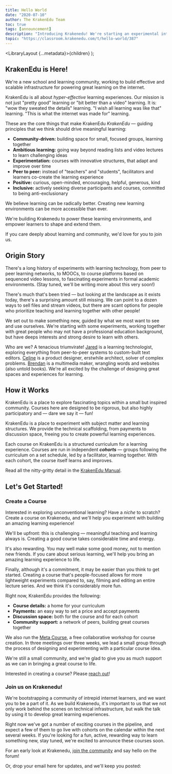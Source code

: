 ```yaml
---
title: Hello World
date: "2020-07-10"
author: The KrakenEdu Team
toc: true
tags: [announcement]
description: "Introducing Krakenedu! We're starting an experimental internet school, and building infrastructure for highly effective, people-centered learning. We'd love for you to join us."
topic: "https://classroom.krakenedu.com/t/hello-world/387"
---
```


  <LibraryLayout {...metadata}>{children}</LibraryLayout>
);

## KrakenEdu is Here!

We're a new school and learning community, working to build effective and scalable infrastructure for powering great learning on the internet.

KrakenEdu is all about _hyper-effective_ learning experiences. Our mission is not just "pretty good" learning or "bit better than a video" learning. It is: "wow they sweated the details" learning. "I wish all learning was like that" learning. "This is what the internet was made for" learning.

These are the core things that make KrakenEdu *KrakenEdu* — guiding principles that we think should drive meaningful learning:

- **Community-driven:** building space for small, focused groups, learning together
- **Ambitious learning:** going way beyond reading lists and video lectures to
  learn challenging ideas
- **Experimentation:** courses with innovative structures, that adapt and
  improve over time
- **Peer to peer:** instead of "teachers" and "students", facilitators and
  learners co-create the learning experience
- **Positive:** curious, open-minded, encouraging, helpful, generous, kind
- **Inclusive:** actively seeking diverse participants and courses, committed to being anti-exclusionary

We believe learning can be radically better. Creating new learning environments can be more accessible than ever.

We're building Krakenedu to power these learning environments, and empower learners to shape and extend them.

If you care deeply about learning and community, we'd love for you to join us.

## Origin Story

There's a long history of experiments with learning technology, from peer to peer learning networks, to MOOCs, to course platforms based on sequenced video lessons, to fascinating experiments in formal academic environments. (Stay tuned, we'll be writing more about this very soon!)

There's much that's been tried — but looking at the landscape as it exists today, there's a surprising amount still missing. We can point to a dozen ways to sell files and stream videos, but there are scant options for people who prioritize teaching and learning together with other people!

We set out to make something new, guided by what we most want to see and use ourselves. We're starting with some experiments, working together with great people who may not have a professional education background, but have deeps interests and strong desire to learn with others.

Who are we? A tenacious triumvirate! [Jared](https://awarm.space/) is a learning technologist, exploring everything from peer-to-peer systems to custom-built text editors. [Celine](https://celinepark.design/) is a product designer, erstwhile architect, solver of complex problems. [Brendan](https://www.brendanschlagel.com/) is a multimedia maker, wrangling words and websites (also untold books). We're all excited by the challenge of designing great spaces and experiences for learning.

## How it Works

KrakenEdu is a place to explore fascinating topics within a small but inspired community. Courses here are designed to be rigorous, but also highly participatory and — dare we say it — fun!

KrakenEdu is a place to experiment with subject matter and learning structures. We provide the technical scaffolding, from payments to discussion space, freeing you to create powerful learning experiences.

Each course on KrakenEdu is a structured curriculum for a learning experience. Courses are run in independent **_cohorts_** — groups following the curriculum on a set schedule, led by a facilitator, learning together. With each cohort, the course itself learns and improves.

Read all the nitty-gritty detail in the [KrakenEdu Manual](https://app.krakenedu.com/manual).

## Let's Get Started!

### Create a Course

Interested in exploring unconventional learning? Have a _niche_ to scratch? Create a course on Krakenedu, and we'll help you experiment with building an amazing learning experience!

We'll be upfront: this is challenging — meaningful teaching and learning always is. Creating a good course takes considerable time and energy.

It's also rewarding. You may well make some good money, not to mention new friends. If you care about serious learning, we'll help you bring an amazing learning experience to life.

Finally, although it's a commitment, it may be easier than you think to get started. Creating a course that's people-focused allows for more lightweight experiments compared to, say, filming and editing an entire lecture series. And we think it's considerably more fun.

Right now, KrakenEdu provides the following:

- **Course details:** a home for your curriculum
- **Payments:** an easy way to set a price and accept payments
- **Discussion space:** both for the course and for each cohort
- **Community support:** a network of peers, building great courses together

We also run the [Meta Course](https://app.krakenedu.com/courses/the-meta-course/1), a free collaborative workshop for course creation. In three meetings over three weeks, we lead a small group through the process of designing and experimenting with a particular course idea.

We're still a small community, and we're glad to give you as much support as we can in bringing a great course to life.

Interested in creating a course? Please [reach out](mailto:contact@krakenedu.com)!

### Join us on Krakenedu!

We're bootstrapping a community of intrepid internet learners, and we want you to be a part of it. As we build Krakenedu, it's important to us that we not only work behind the scenes on technical infrastructure, but walk the talk by using it to develop great learning experiences.

Right now we've got a number of exciting courses in the pipeline, and expect a few of them to go live with cohorts on the calendar within the next several weeks. If you're looking for a fun, active, rewarding way to learn something new, stay tuned, we're excited to announce these courses soon.

For an early look at Krakenedu, [join the community](https://app.krakenedu.com/signup) and say hello on the forum!

Or, drop your email here for updates, and we'll keep you posted:
